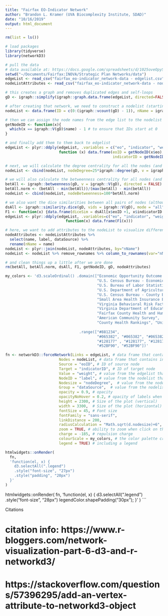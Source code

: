 ```yaml
---
title: "Fairfax EO-Indicator Network"
author: "Brandon L. Kramer (UVA Biocomplexity Institute, SDAD)"
date: "10/16/2019"
output: html_document
---
```


```r
rm(list = ls())

# load packages 
library(tidyverse)
library(networkD3)

# pull the data 
# data available at: https://docs.google.com/spreadsheets/d/1025oveOpyS6GZNU--s7_HPITXGe5rN38akOXsRLi0Ac/edit#gid=0
setwd("~/Documents/Fairfax:INOVA/Strategic Plan Networks/data")
edgeList <- read_csv("fairfax_eo-indicator_network-data - edgelist.csv")
nodeListAttributes <- read_csv("fairfax_eo-indicator_network-data - nodelist.csv")
```

```r
# this creates a graph and removes duplicated edges and self-loops 
gD <- igraph::simplify(igraph::graph.data.frame(edgeList, directed=FALSE))

# after creating that network, we need to construct a nodelist (starting at 0 because networkD3 is like that)
nodeList <- data.frame(ID = c(0:(igraph::vcount(gD) - 1)), nName = igraph::V(gD)$name)

# then we can assign the node names from the edge list to the nodelist 
getNodeID <- function(x){
  which(x == igraph::V(gD)$name) - 1 # to ensure that IDs start at 0
}

# and finally add them to them back to edgelist
edgeList <- plyr::ddply(edgeList, .variables = c("eo", "indicator", "weight"), 
                        function (x) data.frame(eoID = getNodeID(x$eo), 
                                                indicatorID = getNodeID(x$indicator)))

# next, we will calculate the degree centrality for all the nodes (and multiply them by 25 for visualization purposes)
nodeList <- cbind(nodeList, nodeDegree=25*igraph::degree(gD, v = igraph::V(gD), mode = "all"))

# we will also calculate the betweenness centrality for all nodes (and multiply them by 100 for visualization purposes)
betAll <- igraph::betweenness(gD, v = igraph::V(gD), directed = FALSE) / (((igraph::vcount(gD) - 1) * (igraph::vcount(gD)-2)) / 2)
betAll.norm <- (betAll - min(betAll))/(max(betAll) - min(betAll))
nodeList <- cbind(nodeList, nodeBetweenness=100*betAll.norm) 

# we also want the dice similarities between all pairs of nodes (although we won't use that in the visualizations below)
dsAll <- igraph::similarity.dice(gD, vids = igraph::V(gD), mode = "all")
F1 <- function(x) {data.frame(diceSim = dsAll[x$eoID +1, x$indicatorID + 1])}
edgeList <- plyr::ddply(edgeList, .variables=c("eo", "indicator", "weight", "eoID", "indicatorID"), 
                           function(x) data.frame(F1(x)))

# here, we want to add attributes to the nodeList to visualize different dataSources
nodeAttributes <- nodeListAttributes %>%
  select(name, label, dataSource) %>% 
  rename(nName = name)
nodeList <- plyr::join(nodeList, nodeAttributes, by="nName")
nodeList <- nodeList %>% remove_rownames %>% column_to_rownames(var="nName")

# and clean things up a little after we are done 
rm(betAll, betAll.norm, dsAll, F1, getNodeID, gD, nodeAttributes)
```

```r
my_colors <- 'd3.scaleOrdinal() .domain(["Economic Opportunity Outcome (from Strategic Plan)", 
                                         "U.S. Census Bureau - Economic Census",
                                         "U.S. Bureau of Labor Statistics", 
                                         "U.S. Department of Agriculture - Food Environment Atlas",
                                         "U.S. Census Bureau - County Business Patterns",
                                         "Small Area Health Insurance Estimates", 
                                         "Virginia Behavioral Risk Factor Surveillance System",
                                         "Virginia Department of Education",
                                         "Fairfax County Health and Human Services - Economic Self-Sufficiency",
                                         "American Community Survey", 
                                         "County Health Rankings", "United For ALICE"]) 
                                         
                                 .range(["#881234",
                                         "#065382", "#065382", "#065382", "#065382", "#065382",
                                         "#128177" , "#128177", "#128177", "#128177", 
                                         "#52BF90", "#52BF90"])'

fn <- networkD3::forceNetwork(Links = edgeList, # data frame that contains info about edges
                        Nodes = nodeList, # data frame that contains info about nodes
                        Source = "eoID", # ID of source node 
                        Target = "indicatorID", # ID of target node
                        Value = "weight", # value from the edgelist that will be used to value/weight relationship amongst nodes
                        NodeID = "label", # value from the nodelist that contains node description we want to use (e.g., node name)
                        Nodesize = "nodeDegree",  # value from the nodelist that contains value we want to use for a node size
                        Group = "dataSource",  # value from the nodelist that contains value we want to use for node color
                        opacity = 0.9, # opacity
                        opacityNoHover = 0.2, # opacity of labels when static
                        height = 2300, # Size of the plot (vertical)
                        width = 3300,  # Size of the plot (horizontal)
                        fontSize = 45, # Font size
                        fontFamily = "sans-serif",
                        linkDistance = 200,
                        radiusCalculation = "Math.sqrt(d.nodesize)+6",
                        zoom = TRUE, # ability to zoom when click on the node
                        charge = -185, # repulsion charge
                        colourScale = my_colors, # the color palette created above 
                        legend = TRUE) # including a legend 

htmlwidgets::onRender(
  fn,
  'function(el, x) { 
    d3.selectAll(".legend")
    .style("font-size", "27px")
    .style("padding", "20px")
  }'
)

```


htmlwidgets::onRender(
  fn,
  'function(el, x) { 
    d3.selectAll(".legend")
    .style("font-size", "28px")
    legendColor.shapePadding("30px");
  }'
)
```








Citations 

# citation info: https://www.r-bloggers.com/network-visualization-part-6-d3-and-r-networkd3/
# https://stackoverflow.com/questions/57396295/add-an-vertex-attribute-to-networkd3-object
















